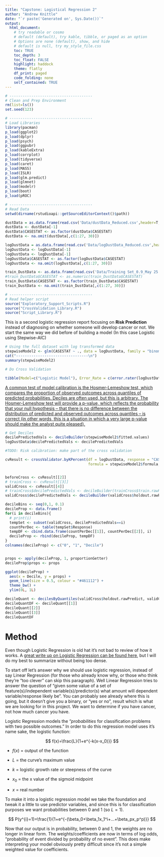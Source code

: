 ```yaml
---
title: "Capstone: Logistical Regression 2"
author: "Andrew Knittle"
date: "`r paste('Generated on', Sys.Date())`" 
output: 
  html_document: 
    # try readable or cosmo
    # default (default), try kable, tibble, or paged as an option
    # Options are none (default), show, and hide
    # default is null, try my_style_file.css
    toc: TRUE
    toc_depth: 3
    toc_float: FALSE
    highlight: haddock
    theme: flatly
    df_print: paged
    code_folding: none
    self_contained: TRUE
---
```


```r
# --------------------------------------
# Clean and Prep Environment
rm(list=ls())
set.seed(123)

# --------------------------------------
# Load Libraries
library(pacman)
p_load(ggplot2)
p_load(dplyr)
p_load(psych)
p_load(ggpubr)
p_load(kableExtra)
p_load(corrplot)
p_load(tidyverse)
p_load(caret)
p_load(MASS)
p_load(ISLR)
p_load(glm.predict)
p_load(glmnet)
p_load(modelr)
p_load(boot)
p_load(pROC)

# --------------------------------------
# Read Data
setwd(dirname(rstudioapi::getSourceEditorContext()$path))

dustData = as.data.frame(read.csv('Data/dustData_Reduced.csv',header=T,sep=',')) # OG dataset
dustData <- dustData[-1]
dustData$CASESTAT <- as.factor(dustData$CASESTAT)
dustData <- na.omit(dustData[,c(1:27, 30)])

logDustData = as.data.frame(read.csv('Data/logDustData_Reduced.csv',header=T,sep=','))
logDustData <- logDustData[-1]
logDustData <- logDustData[-1]
logDustData$CASESTAT <- as.factor(logDustData$CASESTAT)
logDustData <- na.omit(logDustData[,c(1:27, 30)])

train_DustData <- as.data.frame(read.csv('Data/Training Set_0.9_May 25 2021.csv',header=T,sep=','))[-1]
#train_DustData$CASESTAT <- as.numeric(train_DustData$CASESTAT)
train_DustData$CASESTAT <- as.factor(train_DustData$CASESTAT)
train_DustData <- na.omit(train_DustData[,c(1:27, 30)])

# --------------------------------------
# Read helper script
source("Exploratory_Support_Scripts.R")
source("CrossValidation_Library.R")
source("Script_Library.R")


```

This is a second logistic regression report focusing on **Risk Prediction** instead of diagnosing on whether someone will develop cancer or not. We start the same way we did before of building a model (In this case Logistic using Stepwise-AIC)


```r


# Using the full dataset with log transformed data
stepwiseModel2 <- glm(CASESTAT ~ ., data = logDustData, family = "binomial") %>% stepAIC(trace = FALSE)
cat("---------------------------------\n")
summary(stepwiseModel2)

```

```r

# Do Cross Validation

tibble(Model=c("Logistic Model"), Error_Rate = c(error.rater(logDustData, stepwiseModel2, 10)))

```

[A common test of model calibration is the Hosmer-Lemeshow test, which compares the proportion of observed outcomes across quantiles of predicted probabilities. Deciles are often used, but this is arbitrary. The Hosmer-Lemeshow test will provide a p-value, which reflects the probability that your null hypothesis – that there is no difference between the distribution of predicted and observed outcomes across quantiles – is correct (in other words, this is a situation in which a very large p-value should make the analyst quite pleased).](https://www.publichealth.columbia.edu/research/population-health-methods/risk-prediction#Description)


```r

# Get Deciles
decilePredictedVals <- decileBuilder(stepwiseModel2$fitted.values)
logDustData$decilePredictedVals <- decilePredictedVals

#TODO: Risk calibration: make part of the cross validation

```


```r

cvResult <- crossValidator.byKPercent(df = logDustData, response = "CASESTAT", 
                                      formula = stepwiseModel2$formula, tol = 0.5, family="binomial")


beforeCross <- cvResult[[2]]
# trainCross <- cvResult[[3]]
validCross <- cvResult[[4]]
# trainCross$decilePredictedVals <- decileBuilder(trainCross$train.rawPredict)
validCross$decilePredictedVals <- decileBuilder(validCross$holdout.rawPredict)

decileBins <- seq(0,1, 0.1)
decileProp <- data.frame()
for(i in decileBins){
  # print(i)
  tempSet <- subset(validCross, decilePredictedVals==i)
  countPerDec <- table(tempSet$Response)
  tempDF <- cbind.data.frame(countPerDec[[1]], countPerDec[[2]], i)
  decileProp <- rbind(decileProp, tempDF)
}
colnames(decileProp) <- c("0", "1", "Decile")


props <- apply(decileProp, 1, proportionGetter)
decileProp$props <- props

ggplot(decileProp) +
  aes(x = Decile, y = props) +
  geom_line(size = 0.5, colour = "#461112") +
  theme_bw() +
  ylim(0L, 1L)

decileQuant <- decilesByQuantiles(validCross$holdout.rawPredict, validCross$Response)
decileQuantDF <- decileQuant[[1]]
decileQuant[[2]]
decileQuant[[3]]
decileQuantDF
```





# Method

Even though Logistic Regression is old hat it's not bad to review of how it works. A [great write up on Logistic Regression can be found here](https://christophm.github.io/interpretable-ml-book/logistic.html), but I will do my best to summarize without being too dense.

To start off let's answer why we should use logistic regression, instead of say Linear Regression (for those who already know why, or those who think they're "too clever" can skip this paragraph). Well Linear Regression tries to answer the question of "given some value of a set of feature(s)/independent variable(s)/predictor(s) what amount will dependent variable/response likely be". You can probably see already where this is going, but it doesn't give you a binary, or "yes or no", result which is what we are looking for in this project. We want to determine if you have cancer, not how much cancer you have.

Logistic Regression models the "*probabilities* for classification problems with two possible outcomes." In order to do this regression model uses it's name sake, the logistic function:

$$
f(x)=\frac{L}{1+e^{-k(x-x_0)}}
$$

* $f(x)$ = output of the function

* $L$ = the curve's maximum value

* $k$	=	logistic growth rate or steepness of the curve

* $x_0$ = the x value of the sigmoid midpoint

* $x$ = real number

To make it into a logistic regression model we take the foundation and tweak it a little to use predictor variables, and since this is for classification purposes we want probabilities between 0 and 1 (so $L=1$).

$$
P(y^{i}=1)=\frac{1}{1+e^{-(\beta_0+\beta_1x_1^i+...+\beta_px_p^p)}}
$$

Now that our output is in probability, between 0 and 1, the weights are no longer in linear form. The weights/coefficients are now in terms of log odds, "probability of event divided by probability of no event". This does make interpreting your model obviously pretty difficult since it's not a simple weighted value for coefficients.













